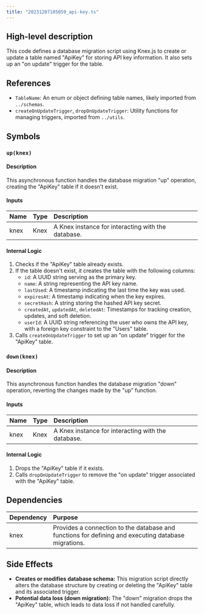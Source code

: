 ```yaml
---
title: "20231207105059_api-key.ts"
---
```


## High-level description
This code defines a database migration script using Knex.js to create or update a table named "ApiKey" for storing API key information. It also sets up an "on update" trigger for the table.

## References
- `TableName`: An enum or object defining table names, likely imported from `../schemas`.
- `createOnUpdateTrigger`, `dropOnUpdateTrigger`: Utility functions for managing triggers, imported from `../utils`.

## Symbols

### `up(knex)`
#### Description
This asynchronous function handles the database migration "up" operation, creating the "ApiKey" table if it doesn't exist.

#### Inputs
| Name | Type | Description |
|:-----|:-----|:------------|
| knex | Knex | A Knex instance for interacting with the database. |

#### Internal Logic
1. Checks if the "ApiKey" table already exists.
2. If the table doesn't exist, it creates the table with the following columns:
    - `id`: A UUID string serving as the primary key.
    - `name`: A string representing the API key name.
    - `lastUsed`: A timestamp indicating the last time the key was used.
    - `expiresAt`: A timestamp indicating when the key expires.
    - `secretHash`: A string storing the hashed API key secret.
    - `createdAt`, `updatedAt`, `deletedAt`: Timestamps for tracking creation, updates, and soft deletion.
    - `userId`: A UUID string referencing the user who owns the API key, with a foreign key constraint to the "Users" table.
3. Calls `createOnUpdateTrigger` to set up an "on update" trigger for the "ApiKey" table.

### `down(knex)`
#### Description
This asynchronous function handles the database migration "down" operation, reverting the changes made by the "up" function.

#### Inputs
| Name | Type | Description |
|:-----|:-----|:------------|
| knex | Knex | A Knex instance for interacting with the database. |

#### Internal Logic
1. Drops the "ApiKey" table if it exists.
2. Calls `dropOnUpdateTrigger` to remove the "on update" trigger associated with the "ApiKey" table.

## Dependencies
| Dependency | Purpose |
|:-----------|:--------|
| knex       | Provides a connection to the database and functions for defining and executing database migrations. |

## Side Effects
- **Creates or modifies database schema:** This migration script directly alters the database structure by creating or deleting the "ApiKey" table and its associated trigger.
- **Potential data loss (down migration):**  The "down" migration drops the "ApiKey" table, which leads to data loss if not handled carefully. 
